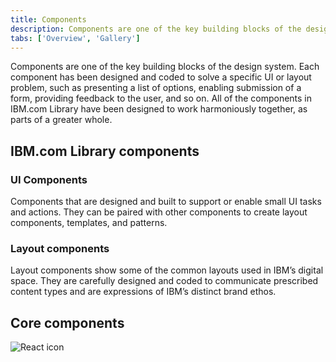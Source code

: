 ```yaml
---
title: Components
description: Components are one of the key building blocks of the design system.
tabs: ['Overview', 'Gallery']
---
```



<PageDescription>

Components are one of the key building blocks of the design system. Each component has been designed and coded to solve a specific UI or layout problem, such as presenting a list of options, enabling submission of a form, providing feedback to the user, and so on. All of the components in IBM.com Library have been designed to work harmoniously together, as parts of a greater whole.

</PageDescription>


## IBM.com Library components 

### UI Components
Components that are designed and built to support or enable small UI tasks and actions. They can be paired with other components to create layout components, templates, and patterns.

<ComponentList type="ui" />

### Layout components
Layout components show some of the common layouts used in IBM’s digital space. They are carefully designed and coded to communicate prescribed content types and are expressions of IBM’s distinct brand ethos.

<ComponentList type="layout" />

## Core components 


<Row className="resource-card-group">
<Column colMd={4} colLg={4} noGutterSm>
    <ResourceCard
      subTitle="Carbon design system"
      aspectRatio="2:1"
      actionIcon="launch"
      href="https://www.carbondesignsystem.com/components/overview"
      >

![React icon](../../images/icon/carbon-icon.svg)
 
</ResourceCard>
</Column>
</Row>

<br/>
<br/>

<TagKey/>

